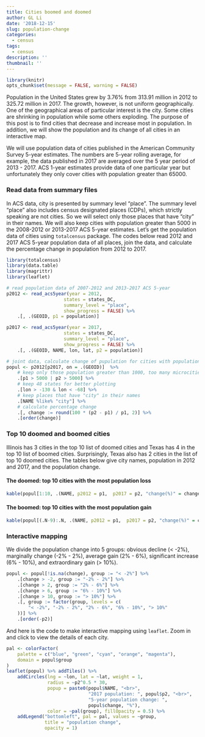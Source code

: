```yaml
---
title: Cities boomed and doomed
author: GL Li
date: '2018-12-15'
slug: population-change
categories:
  - census
tags:
  - census
description: ''
thumbnail: ''
---
```


```r
library(knitr)
opts_chunk$set(message = FALSE, warning = FALSE)
```

Population in the United States grew by 3.76% from 313.91 million in 2012 to 325.72 million in 2017. The growth, however, is not uniform geographically. One of the geographical areas of particular interest is the city. Some cities are shrinking in population while some others exploding. The purpose of this post is to find cities that decrease and increase most in population. In addition, we will show the population and its change of all cities in an interactive map.

We will use population data of cities published in the American Community Survey 5-year estimates. The numbers are 5-year rolling average, for example, the data published in 2017 are averaged over the 5 year period of 2013 - 2017. ACS 1-year estimates provide data of one particular year but unfortunately they only cover cities with population greater than 65000. 


### Read data from summary files
In ACS data, city is presented by summary level "place". The summary level "place" also includes census designated places (CDPs), which strictly speaking are not cities. So we will select only those places that have "city" in their names. We will also keep cities with population greater than 5000 in the 2008-2012 or 2013-2017 ACS 5-year estimates. 
Let's get the population data of cities using `totalcensus` package. The codes below read 2012 and 2017 ACS 5-year population data of all places, join the data, and calculate the percentage change in population from 2012 to 2017.

```r
library(totalcensus)
library(data.table)
library(magrittr)
library(leaflet)

# read population data of 2007-2012 and 2013-2017 ACS 5-year 
p2012 <- read_acs5year(year = 2012, 
                     states = states_DC,
                     summary_level = "place", 
                     show_progress = FALSE) %>%
    .[, .(GEOID, p1 = population)]

p2017 <- read_acs5year(year = 2017, 
                     states = states_DC,
                     summary_level = "place", 
                     show_progress = FALSE) %>%
    .[, .(GEOID, NAME, lon, lat, p2 = population)]

# joint data, calculate change of pupulation for cities with population over 5000
popul <- p2012[p2017, on = .(GEOID)]  %>%
    # keep only those population greater than 1000, too many microcities
    .[p1 > 5000 | p2 > 5000] %>%
    # keep 48 states for better plotting
    .[lon > -130 & lon < -68] %>%
    # keep places that have "city" in their names
    .[NAME %like% "city"] %>%
    # calculate percentage change 
    .[, change := round(100 * (p2 - p1) / p1, 2)] %>%
    .[order(change)]
```

### Top 10 doomed and boomed cities
Illinois has 3 cities in the top 10 list of doomed cities and Texas has 4 in the top 10 list of boomed cities. Surprisingly, Texas also has 2 cities in the list of top 10 doomed cities. The tables below give city names, population in 2012 and 2017, and the population change.

#### The doomed: top 10 cities with the most population loss

```r
kable(popul[1:10, .(NAME, p2012 = p1,  p2017 = p2, "change(%)" = change)])
```

#### The boomed: top 10 cities with the most population gain
```r
kable(popul[(.N-9):.N, .(NAME, p2012 = p1,  p2017 = p2, "change(%)" = change)])
```

### Interactive mapping
We divide the population change into 5 groups: obvious decline (< -2%), marginally change (-2% - 2%), average gain (2% - 6%), significant increase (6% - 10%), and extraordinary gain (> 10%). 
```r
popul <- popul[!is.na(change), group := "< -2%"] %>%
    .[change > -2, group := "-2% - 2%"] %>%
    .[change > 2, group := "2% - 6%"] %>%
    .[change > 6, group := "6% - 10%"] %>%
    .[change > 10, group := "> 10%"] %>%
    .[, group := factor(group, levels = c(
        "< -2%", "-2% - 2%", "2% - 6%", "6% - 10%", "> 10%"
    ))] %>%
    .[order(-p2)]
```


And here is the code to make interactive mapping using `leaflet`. Zoom in and click to view the details of each city.
```r
pal <- colorFactor(
    palette = c("blue", "green", "cyan", "orange", "magenta"),
    domain = popul$group
)
leaflet(popul) %>% addTiles() %>%
    addCircles(lng = ~lon, lat = ~lat, weight = 1,
               radius = ~p2^0.5 * 30, 
               popup = paste0(popul$NAME, "<br>", 
                              "2017 population: ", popul$p2, "<br>",
                              "5-year population change: ", 
                              popul$change, "%"), 
               color = ~pal(group), fillOpacity = 0.5) %>%
    addLegend("bottomleft", pal = pal, values = ~group,
              title = "population change",
              opacity = 1)
```
